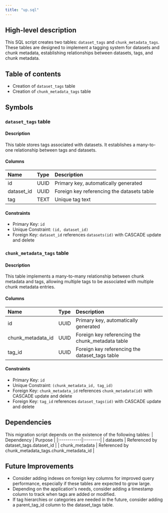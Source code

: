 ```yaml
---
title: "up.sql"
---
```


## High-level description
This SQL script creates two tables: `dataset_tags` and `chunk_metadata_tags`. These tables are designed to implement a tagging system for datasets and chunk metadata, establishing relationships between datasets, tags, and chunk metadata.

## Table of contents
- Creation of `dataset_tags` table
- Creation of `chunk_metadata_tags` table

## Symbols

### `dataset_tags` table
#### Description
This table stores tags associated with datasets. It establishes a many-to-one relationship between tags and datasets.

#### Columns
| Name | Type | Description |
|:-----|:-----|:------------|
| id | UUID | Primary key, automatically generated |
| dataset_id | UUID | Foreign key referencing the datasets table |
| tag | TEXT | Unique tag text |

#### Constraints
- Primary Key: `id`
- Unique Constraint: `(id, dataset_id)`
- Foreign Key: `dataset_id` references `datasets(id)` with CASCADE update and delete

### `chunk_metadata_tags` table
#### Description
This table implements a many-to-many relationship between chunk metadata and tags, allowing multiple tags to be associated with multiple chunk metadata entries.

#### Columns
| Name | Type | Description |
|:-----|:-----|:------------|
| id | UUID | Primary key, automatically generated |
| chunk_metadata_id | UUID | Foreign key referencing the chunk_metadata table |
| tag_id | UUID | Foreign key referencing the dataset_tags table |

#### Constraints
- Primary Key: `id`
- Unique Constraint: `(chunk_metadata_id, tag_id)`
- Foreign Key: `chunk_metadata_id` references `chunk_metadata(id)` with CASCADE update and delete
- Foreign Key: `tag_id` references `dataset_tags(id)` with CASCADE update and delete

## Dependencies
This migration script depends on the existence of the following tables:
| Dependency | Purpose |
|:-----------|:--------|
| datasets | Referenced by dataset_tags.dataset_id |
| chunk_metadata | Referenced by chunk_metadata_tags.chunk_metadata_id |

## Future Improvements
- Consider adding indexes on foreign key columns for improved query performance, especially if these tables are expected to grow large.
- Depending on the application's needs, consider adding a timestamp column to track when tags are added or modified.
- If tag hierarchies or categories are needed in the future, consider adding a parent_tag_id column to the dataset_tags table.